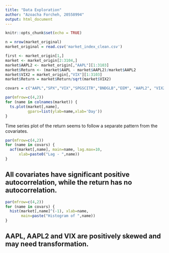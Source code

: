 ```yaml
---
title: "Data Exploration"
author: "Azoacha Forcheh, 20558994"
output: html_document
---
```


```r
knitr::opts_chunk$set(echo = TRUE)
```

```r
n = nrow(market_original)
market_original = read.csv('market_index_clean.csv')

first <- market_origin[1,]
market <- market_origin[2:3104,]
market$AAPL2 <- market_origin[,"AAPL"][1:3103]
market$Return <- (market$AAPL - market$AAPL2)/market$AAPL2
market$VIX2 = market_origin[,"VIX"][1:3103]
market$Return = market$Return/sqrt(market$VIX2)
```

```r
covars = c("AAPL","SPX","VIX","SPGSCITR","BNDGLB","EEM", "AAPL2", "VIX2")
```

```r
par(mfrow=c(4,2))
for (name in colnames(market)) {
  ts.plot(market[,name], 
          gpars=list(ylab=name,xlab='Day'))
}
```

Time series plot of the return seems to follow a separate pattern from the covariates.

```r
par(mfrow=c(4,2))
for (name in covars) {
  acf(market[,name], main=name, lag.max=10,
      xlab=paste0("Lag - ",name))
}
```

## All covariates have significant positive autocorrelation, while the return has no autocorrelation.

```r
par(mfrow=c(4,2))
for (name in covars) {
  hist(market[,name]^(-1), xlab=name,
       main=paste("Histogram of ",name))
}
```


## AAPL, AAPL2 and VIX are positively skewed and may need transformation.

